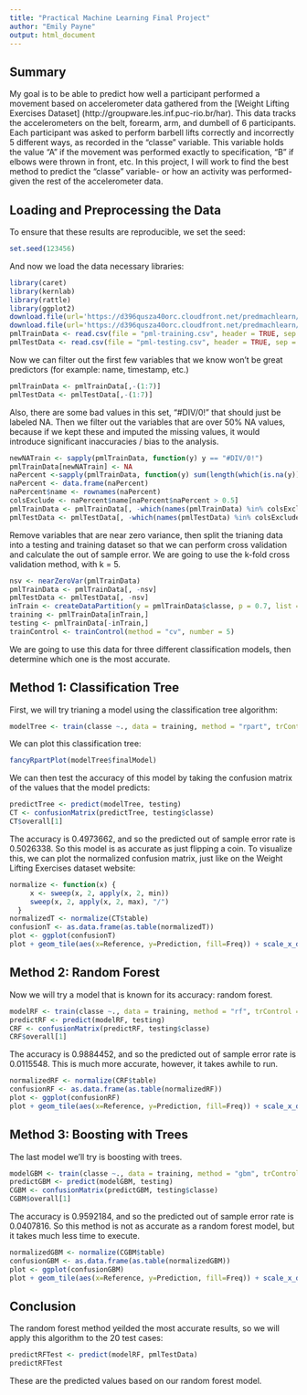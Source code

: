 ```yaml
---
title: "Practical Machine Learning Final Project"
author: "Emily Payne"
output: html_document
---
```


## Summary
My goal is to be able to predict how well a participant performed a movement based on accelerometer data gathered from the [Weight Lifting Exercises Dataset] (http://groupware.les.inf.puc-rio.br/har). This data tracks the accelerometers on the belt, forearm, arm, and dumbell of 6 participants. Each participant was asked to perform barbell lifts correctly and incorrectly 5 different ways, as recorded in the "classe" variable. This variable holds the value "A" if the movement was performed exactly to specification, "B" if elbows were thrown in front, etc. In this project, I will work to find the best method to predict the "classe" variable- or how an activity was performed- given the rest of the accelerometer data. 

## Loading and Preprocessing the Data
To ensure that these results are reproducible, we set the seed:
``` r
set.seed(123456)
```
And now we load the data necessary libraries:
``` r
library(caret)
library(kernlab)
library(rattle)
library(ggplot2)
download.file(url='https://d396qusza40orc.cloudfront.net/predmachlearn/pml-training.csv', destfile='pml-training.csv', method='curl')
download.file(url='https://d396qusza40orc.cloudfront.net/predmachlearn/pml-testing.csv', destfile='pml-testing.csv', method='curl')
pmlTrainData <- read.csv(file = "pml-training.csv", header = TRUE, sep = ",")
pmlTestData <- read.csv(file = "pml-testing.csv", header = TRUE, sep = ",")
```
Now we can filter out the first few variables that we know won't be great predictors (for example: name, timestamp, etc.)
```r
pmlTrainData <- pmlTrainData[,-(1:7)]
pmlTestData <- pmlTestData[,-(1:7)]
```
Also, there are some bad values in this set, "#DIV/0!" that should just be labeled NA. Then we filter out the variables that are over 50% NA values, because if we kept these and imputed the missing values, it would introduce significant inaccuracies / bias to the analysis.
```r
newNATrain <- sapply(pmlTrainData, function(y) y == "#DIV/0!")
pmlTrainData[newNATrain] <- NA
naPercent <-sapply(pmlTrainData, function(y) sum(length(which(is.na(y))))/length(pmlTrainData$classe))
naPercent <- data.frame(naPercent)
naPercent$name <- rownames(naPercent)
colsExclude <- naPercent$name[naPercent$naPercent > 0.5]
pmlTrainData <- pmlTrainData[, -which(names(pmlTrainData) %in% colsExclude)]
pmlTestData <- pmlTestData[, -which(names(pmlTestData) %in% colsExclude)]
```
Remove variables that are near zero variance, then split the trianing data into a testing and training dataset so that we can perform cross validation and calculate the out of sample error. We are going to use the k-fold cross validation method, with k = 5.
```r
nsv <- nearZeroVar(pmlTrainData)
pmlTrainData <- pmlTrainData[, -nsv]
pmlTestData <- pmlTestData[, -nsv]
inTrain <- createDataPartition(y = pmlTrainData$classe, p = 0.7, list = FALSE)
training <- pmlTrainData[inTrain,]
testing <- pmlTrainData[-inTrain,]
trainControl <- trainControl(method = "cv", number = 5)
```
We are going to use this data for three different classification models, then determine which one is the most accurate.

## Method 1: Classification Tree
First, we will try trianing a model using the classification tree algorithm:
```r
modelTree <- train(classe ~., data = training, method = "rpart", trControl = trainControl)
```
We can plot this classification tree:
```r
fancyRpartPlot(modelTree$finalModel)
```

We can then test the accuracy of this model by taking the confusion matrix of the values that the model predicts:
```r
predictTree <- predict(modelTree, testing)
CT <- confusionMatrix(predictTree, testing$classe)
CT$overall[1]
```
The accuracy is 0.4973662, and so the predicted out of sample error rate is 0.5026338. So this model is as accurate as just flipping a coin. To visualize this, we can plot the normalized confusion matrix, just like on the Weight Lifting Exercises dataset website:
```r
normalize <- function(x) { 
     x <- sweep(x, 2, apply(x, 2, min)) 
     sweep(x, 2, apply(x, 2, max), "/") 
  }
normalizedT <- normalize(CT$table)
confusionT <- as.data.frame(as.table(normalizedT))
plot <- ggplot(confusionT)
plot + geom_tile(aes(x=Reference, y=Prediction, fill=Freq)) + scale_x_discrete(name="Actual Class") + scale_y_discrete(name="Predicted Class")+ scale_fill_gradient(breaks=seq(from=0, to=1, by=.1)) + labs(fill="Normalized\nFrequency") + geom_text(aes(x = Reference, y = Prediction, label = round(Freq/sum(Freq), 6)))
```

## Method 2: Random Forest
Now we will try a model that is known for its accuracy: random forest.
```r
modelRF <- train(classe ~., data = training, method = "rf", trControl = trainControl, prox = TRUE)
predictRF <- predict(modelRF, testing)
CRF <- confusionMatrix(predictRF, testing$classe)
CRF$overall[1]
```
The accuracy is 0.9884452, and so the predicted out of sample error rate is 0.0115548. This is much more accurate, however, it takes awhile to run.
```r
normalizedRF <- normalize(CRF$table)
confusionRF <- as.data.frame(as.table(normalizedRF))
plot <- ggplot(confusionRF)
plot + geom_tile(aes(x=Reference, y=Prediction, fill=Freq)) + scale_x_discrete(name="Actual Class") + scale_y_discrete(name="Predicted Class")+ scale_fill_gradient(breaks=seq(from=0, to=1, by=.1)) + labs(fill="Normalized\nFrequency") + geom_text(aes(x = Reference, y = Prediction, label = round(Freq/sum(Freq), 6)))
```

## Method 3: Boosting with Trees
The last model we'll try is boosting with trees.
```r
modelGBM <- train(classe ~., data = training, method = "gbm", trControl = trainControl, verbose = FALSE)
predictGBM <- predict(modelGBM, testing)
CGBM <- confusionMatrix(predictGBM, testing$classe)
CGBM$overall[1]
```
The accuracy is 0.9592184, and so the predicted out of sample error rate is 0.0407816. So this method is not as accurate as a random forest model, but it takes much less time to execute.
```r
normalizedGBM <- normalize(CGBM$table)
confusionGBM <- as.data.frame(as.table(normalizedGBM))
plot <- ggplot(confusionGBM)
plot + geom_tile(aes(x=Reference, y=Prediction, fill=Freq)) + scale_x_discrete(name="Actual Class") + scale_y_discrete(name="Predicted Class")+ scale_fill_gradient(breaks=seq(from=0, to=1, by=.1)) + labs(fill="Normalized\nFrequency") + geom_text(aes(x = Reference, y = Prediction, label = round(Freq/sum(Freq), 6)))
```


## Conclusion
The random forest method yeilded the most accurate results, so we will apply this algorithm to the 20 test cases:
```r
predictRFTest <- predict(modelRF, pmlTestData)
predictRFTest
```
These are the predicted values based on our random forest model.




